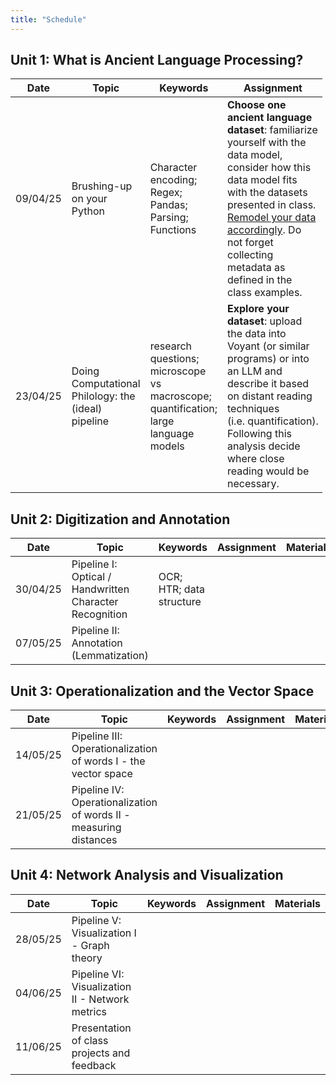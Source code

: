 ```yaml
---
title: "Schedule"
---
```


## Unit 1: What is Ancient Language Processing?

+----------+-----------------------------------------------------+-------------------------------------------------------------------------------------+-----------------------------------------------------------------------------------------------------------------------------------------------------------------------------------------------------------------------------------------------------------------------------+----------------------------------------------------------------+
| Date     | **Topic**                                           | **Keywords**                                                                        | **Assignment**                                                                                                                                                                                                                                                              | **Materials**                                                  |
+==========+=====================================================+=====================================================================================+=============================================================================================================================================================================================================================================================================+================================================================+
| 09/04/25 | Brushing-up on your Python                          | Character encoding; Regex; Pandas; Parsing; Functions                               | **Choose one ancient language dataset**: familiarize yourself with the data model, consider how this data model fits with the datasets presented in class. [Remodel your data accordingly]{.underline}. Do not forget collecting metadata as defined in the class examples. | -   Reading:                                                   |
|          |                                                     |                                                                                     |                                                                                                                                                                                                                                                                             |                                                                |
|          |                                                     |                                                                                     |                                                                                                                                                                                                                                                                             | \*\*\*                                                         |
|          |                                                     |                                                                                     |                                                                                                                                                                                                                                                                             |                                                                |
|          |                                                     |                                                                                     |                                                                                                                                                                                                                                                                             | -   Notebooks:                                                 |
|          |                                                     |                                                                                     |                                                                                                                                                                                                                                                                             |                                                                |
|          |                                                     |                                                                                     |                                                                                                                                                                                                                                                                             |     1.  [Colab intro](/notebooks/01_colab_intro.ipynb)         |
|          |                                                     |                                                                                     |                                                                                                                                                                                                                                                                             |     2.  [Python brush-up](/notebooks/02_Python_Brush_up.ipynb) |
+----------+-----------------------------------------------------+-------------------------------------------------------------------------------------+-----------------------------------------------------------------------------------------------------------------------------------------------------------------------------------------------------------------------------------------------------------------------------+----------------------------------------------------------------+
| 23/04/25 | Doing Computational Philology: the (ideal) pipeline | research questions; microscope vs macroscope; quantification; large language models | **Explore your dataset**: upload the data into Voyant (or similar programs) or into an LLM and describe it based on distant reading techniques (i.e. quantification). Following this analysis decide where close reading would be necessary.                                | -   Reading:                                                   |
|          |                                                     |                                                                                     |                                                                                                                                                                                                                                                                             |                                                                |
|          |                                                     |                                                                                     |                                                                                                                                                                                                                                                                             | \*\*\*                                                         |
|          |                                                     |                                                                                     |                                                                                                                                                                                                                                                                             |                                                                |
|          |                                                     |                                                                                     |                                                                                                                                                                                                                                                                             | -   Tools:                                                     |
|          |                                                     |                                                                                     |                                                                                                                                                                                                                                                                             |                                                                |
|          |                                                     |                                                                                     |                                                                                                                                                                                                                                                                             |     1.  Voyant                                                 |
|          |                                                     |                                                                                     |                                                                                                                                                                                                                                                                             |     2.  AntConc                                                |
|          |                                                     |                                                                                     |                                                                                                                                                                                                                                                                             |     3.  LLM (ChatGPT, Claude, Olmoe etc.)                      |
+----------+-----------------------------------------------------+-------------------------------------------------------------------------------------+-----------------------------------------------------------------------------------------------------------------------------------------------------------------------------------------------------------------------------------------------------------------------------+----------------------------------------------------------------+

## Unit 2: Digitization and Annotation

| Date     | **Topic**                                               | **Keywords**             | **Assignment** | **Materials** |
|----------|---------------------------------------------------------|--------------------------|----------------|---------------|
| 30/04/25 | Pipeline I: Optical / Handwritten Character Recognition | OCR; HTR; data structure |                |               |
| 07/05/25 | Pipeline II: Annotation (Lemmatization)                 |                          |                |               |

## Unit 3: Operationalization and the Vector Space

| Date     | **Topic**                                                         | **Keywords** | **Assignment** | **Materials** |
|----------|-------------------------------------------------------------------|--------------|----------------|---------------|
| 14/05/25 | Pipeline III: Operationalization of words I - the vector space    |              |                |               |
| 21/05/25 | Pipeline IV: Operationalization of words II - measuring distances |              |                |               |

## Unit 4: Network Analysis and Visualization

| Date     | **Topic**                                       | **Keywords** | **Assignment** | **Materials** |
|----------|-------------------------------------------------|--------------|----------------|---------------|
| 28/05/25 | Pipeline V: Visualization I - Graph theory      |              |                |               |
| 04/06/25 | Pipeline VI: Visualization II - Network metrics |              |                |               |
| 11/06/25 | Presentation of class projects and feedback     |              |                |               |
